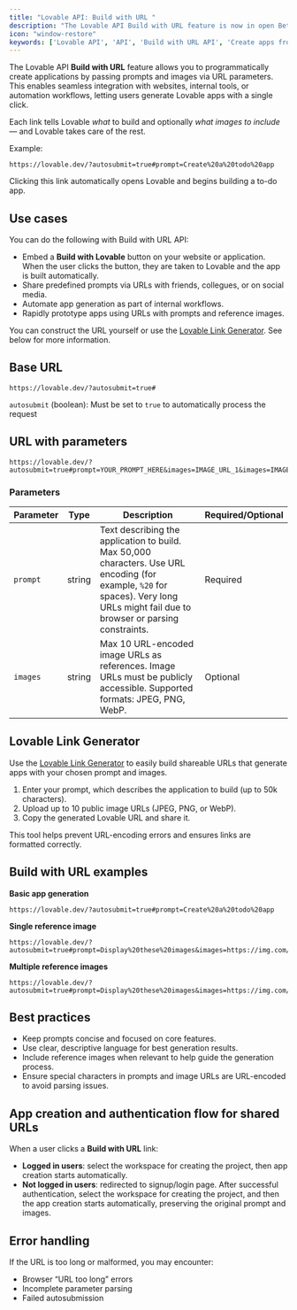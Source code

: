```yaml
---
title: "Lovable API: Build with URL "
description: "The Lovable API Build with URL feature is now in open Beta, enabling you to build and share Lovable apps using simple, shareable URLs."
icon: "window-restore"
keywords: ['Lovable API', 'API', 'Build with URL API', 'Create apps from URL', 'build with lovable']
---
```


The Lovable API **Build with URL** feature allows you to programmatically create applications by passing prompts and images via URL parameters. This enables seamless integration with websites, internal tools, or automation workflows, letting users generate Lovable apps with a single click.

Each link tells Lovable _what_ to build and optionally _what images to include_ — and Lovable takes care of the rest.

Example:

```
https://lovable.dev/?autosubmit=true#prompt=Create%20a%20todo%20app
```

Clicking this link automatically opens Lovable and begins building a to-do app.

## Use cases

You can do the following with Build with URL API:

- Embed a **Build with Lovable** button on your website or application. When the user clicks the button, they are taken to Lovable and the app is built automatically.
- Share predefined prompts via URLs with friends, collegues, or on social media.
- Automate app generation as part of internal workflows.
- Rapidly prototype apps using URLs with prompts and reference images.

You can construct the URL yourself or use the [Lovable Link Generator](https://lovable.dev/links). See below for more information.

## Base URL

```
https://lovable.dev/?autosubmit=true#
```

`autosubmit` (boolean): Must be set to `true` to automatically process the request

## URL with parameters

```
https://lovable.dev/?autosubmit=true#prompt=YOUR_PROMPT_HERE&images=IMAGE_URL_1&images=IMAGE_URL_2
```

### Parameters

| Parameter | Type   | Description                                                                                                                                                                         | Required/Optional |
| --------- | ------ | ----------------------------------------------------------------------------------------------------------------------------------------------------------------------------------- | ----------------- |
| `prompt`  | string | Text describing the application to build. Max 50,000 characters. Use URL encoding (for example, `%20` for spaces). Very long URLs might fail due to browser or parsing constraints. | Required          |
| `images`  | string | Max 10 URL-encoded image URLs as references. Image URLs must be publicly accessible. Supported formats: JPEG, PNG, WebP.                                                            | Optional          |

## Lovable Link Generator

Use the [Lovable Link Generator](https://lovable.dev/links) to easily build shareable URLs that generate apps with your chosen prompt and images.

1. Enter your prompt, which describes the application to build (up to 50k characters).
2. Upload up to 10 public image URLs (JPEG, PNG, or WebP).
3. Copy the generated Lovable URL and share it.

This tool helps prevent URL-encoding errors and ensures links are formatted correctly.

## Build with URL examples

**Basic app generation**

```
https://lovable.dev/?autosubmit=true#prompt=Create%20a%20todo%20app
```

**Single reference image**

```
https://lovable.dev/?autosubmit=true#prompt=Display%20these%20images&images=https://img.com/1.jpg
```

**Multiple reference images**

```
https://lovable.dev/?autosubmit=true#prompt=Display%20these%20images&images=https://img.com/1.jpg&images=https://img.com/2.jpg​
```

## Best practices

- Keep prompts concise and focused on core features.
- Use clear, descriptive language for best generation results.
- Include reference images when relevant to help guide the generation process.
- Ensure special characters in prompts and image URLs are URL-encoded to avoid parsing issues.

## App creation and authentication flow for shared URLs

When a user clicks a **Build with URL** link:

- **Logged in users**: select the workspace for creating the project, then app creation starts automatically.
- **Not logged in users**: redirected to signup/login page. After successful authentication, select the workspace for creating the project, and then the app creation starts automatically, preserving the original prompt and images.

## Error handling

If the URL is too long or malformed, you may encounter:

- Browser “URL too long” errors
- Incomplete parameter parsing
- Failed autosubmission